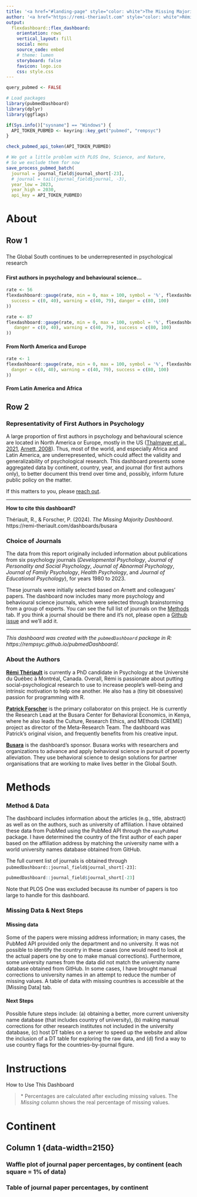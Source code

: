 ```yaml
---
title: '<a href="#landing-page" style="color: white">The Missing Majority Dashboard</a>'
author: '<a href="https://remi-theriault.com" style="color: white">Rémi Thériault</a>'
output:
  flexdashboard::flex_dashboard:
    orientation: rows
    vertical_layout: fill
    social: menu
    source_code: embed
    # theme: lumen
    storyboard: false
    favicon: logo.ico
    css: style.css
---
```


<script>
   document.querySelector(".navbar-header").innerHTML =
            "<a href=\"#about\" class=\"navbar-brand navbar-inverse\">The Missing Majority Dashboard</a>";
</script> 

```r
query_pubmed <- FALSE
```

```r
# Load packages
library(pubmedDashboard)
library(dplyr)
library(ggflags)

```

```r
if(Sys.info()["sysname"] == "Windows") {
  API_TOKEN_PUBMED <- keyring::key_get("pubmed", "rempsyc")  
}

check_pubmed_api_token(API_TOKEN_PUBMED)

```

```r
# We got a little problem with PLOS One, Science, and Nature,
# So we exclude them for now
save_process_pubmed_batch(
  journal = journal_field$journal_short[-23],
  # journal = tail(journal_field$journal, -3),
  year_low = 2023,
  year_high = 2030,
  api_key = API_TOKEN_PUBMED)

```

# About {.hidden}

## Row 1 {data-height=500}

### {data-width=1160}

[The Global South continues to be underrepresented in psychological research]{.big_center}

###

#### First authors in psychology and behavioural science...

```r
rate <- 56
flexdashboard::gauge(rate, min = 0, max = 100, symbol = '%', flexdashboard::gaugeSectors(
  success = c(0, 40), warning = c(40, 79), danger = c(80, 100)
))
```

<!-- From the US -->

```r
rate <- 87
flexdashboard::gauge(rate, min = 0, max = 100, symbol = '%', flexdashboard::gaugeSectors(
   danger = c(0, 40), warning = c(40, 79), success = c(80, 100)
))
```

#### From North America and Europe

```r
rate <- 1
flexdashboard::gauge(rate, min = 0, max = 100, symbol = '%', flexdashboard::gaugeSectors(
  danger = c(0, 40), warning = c(40, 79), success = c(80, 100)
))
```

#### From Latin America and Africa

## Row 2

### Representativity of First Authors in Psychology

A large proportion of first authors in psychology and behavioural science are located in North America or Europe, mostly in the US ([Thalmayer et al., 2021](https://psycnet.apa.org/doi/10.1037/amp0000622), [Arnett, 2008](https://doi.org/10.1037/0003-066x.63.7.602)). Thus, most of the world, and especially Africa and Latin America, are underrepresented, which could affect the validity and generalizability of psychological research. This dashboard presents some aggregated data by continent, country, year, and journal (for first authors only), to better document this trend over time and, possibly, inform future public policy on the matter.

If this matters to you, please [reach out](https://www.busara.global/partner-with-us/).

---

**How to cite this dashboard?**

Thériault, R., & Forscher, P. (2024). *The Missing Majority Dashboard*. https://remi-theriault.com/dashboards/busara

### Choice of Journals

The data from this report originally included information about publications from six psychology journals (*Developmental Psychology*, *Journal of Personality and Social Psychology*, *Journal of Abnormal Psychology*, *Journal of Family Psychology*, *Health Psychology*, and *Journal of Educational Psychology*), for years 1980 to 2023.

These journals were initially selected based on Arnett and colleagues' papers. The dashboard now includes many more psychology and behavioural science journals, which were selected through brainstorming from a group of experts. You can see the full list of journals on the [Methods] tab. If you think a journal should be there and it's not, please open a [Github issue](https://github.com/rempsyc/busara_dashboard/issues/) and we'll add it.

---

*This dashboard was created with the `pubmedDashboard` package in R: https://rempsyc.github.io/pubmedDashboard/.*

### About the Authors

**[Rémi Thériault](https://remi-theriault.com/)** is currently a PhD candidate in Psychology at the Université du Québec à Montréal, Canada. Overall, Rémi is passionate about putting social-psychological research to use to increase people’s well-being and intrinsic motivation to help one another. He also has a (tiny bit obsessive) passion for programming with R.

**[Patrick Forscher](https://busaracenter.org/patrick-s-forscher/)** is the primary collaborator on this project. He is currently the Research Lead at the Busara Center for Behavioral Economics, in Kenya, where he also leads the Culture, Research Ethics, and MEthods (CREME) project as director of the Meta-Research Team. The dashboard was Patrick's original vision, and frequently benefits from his creative input.

**[Busara](https://www.busara.global/)** is the dashboard's sponsor. Busara works with researchers and organizations to advance and apply behavioral science in pursuit of poverty alleviation. They use behavioral science to design solutions for partner organisations that are working to make lives better in the Global South.

# Methods

### Method & Data

The dashboard includes information about the articles (e.g., title, abstract) as well as on the authors, such as university of affiliation. I have obtained these data from PubMed using the PubMed API through the `easyPubMed` package. I have determined the country of the first author of each paper based on the affiliation address by matching the university name with a world university names database obtained from GitHub.

The full current list of journals is obtained through `pubmedDashboard::journal_field$journal_short[-23]`:

```r
pubmedDashboard::journal_field$journal_short[-23]
```

Note that PLOS One was excluded because its number of papers is too large to handle for this dashboard.

### Missing Data & Next Steps

#### **Missing data**

Some of the papers were missing address information; in many cases, the PubMed API provided only the department and no university. It was not possible to identify the country in these cases (one would need to look at the actual papers one by one to make manual corrections). Furthermore, some university names from the data did not match the university name database obtained from GitHub. In some cases, I have brought manual corrections to university names in an attempt to reduce the number of missing values. A table of data with missing countries is accessible at the [Missing Data] tab.

#### **Next Steps**

Possible future steps include: (a) obtaining a better, more current university name database (that includes country of university), (b) making manual corrections for other research institutes not included in the university database, (c) host DT tables on a server to speed up the website and allow the inclusion of a DT table for exploring the raw data, and (d) find a way to use country flags for the countries-by-journal figure.

# Instructions

How to Use This Dashboard

> \* Percentages are calculated after excluding missing values. The *Missing* column shows the real percentage of missing values.

# Continent {data-navmenu="Continent"}

## Column 1 {data-width=2150} {.tabset .tabset-fade}

### Waffle plot of journal paper percentages, by continent (each square = 1% of data) {data-height=600}

### Table of journal paper percentages, by continent {data-height=200}

